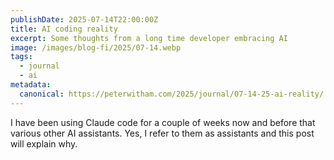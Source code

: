 ```yaml
---
publishDate: 2025-07-14T22:00:00Z
title: AI coding reality
excerpt: Some thoughts from a long time developer embracing AI
image: /images/blog-fi/2025/07-14.webp
tags:
  - journal
  - ai
metadata:
  canonical: https://peterwitham.com/2025/journal/07-14-25-ai-reality/
---
```


I have been using Claude code for a couple of weeks now and before that various other AI assistants. Yes, I refer to them as assistants and this post will explain why.
